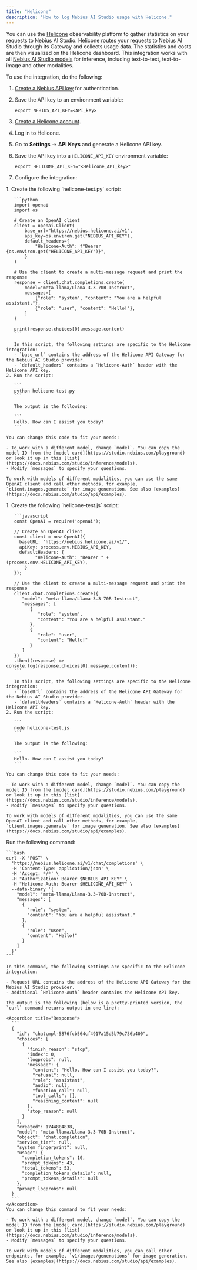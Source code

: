 ```yaml
---
title: "Helicone"
description: "How to log Nebius AI Studio usage with Helicone."
---
```


You can use the [Helicone](https://www.helicone.ai/) observability platform to gather statistics on your requests to Nebius AI Studio. Helicone routes your requests to Nebius AI Studio through its Gateway and collects usage data. The statistics and costs are then visualized on the Helicone dashboard. This integration works with all [Nebius AI Studio models](https://docs.nebius.com/studio/inference/models) for inference, including text-to-text, text-to-image and other modalities.

To use the integration, do the following:

1. [Create a Nebius API key](https://docs.nebius.com/studio/api/authentication) for authentication.
2. Save the API key to an environment variable:

   ```
   export NEBIUS_API_KEY=<API_key>
   ```
3. [Create a Helicone account](https://us.helicone.ai/signup).
4. Log in to Helicone.
5. Go to **Settings** → **API Keys** and generate a Helicone API key.
6. Save the API key into a `HELICONE_API_KEY` environment variable:

   ```
   export HELICONE_API_KEY="<Helicone_API_key>"
   ```
7. Configure the integration:

<Tabs>
  <Tab title="Python">
    1. Create the following `helicone-test.py` script:

       ```python
       import openai
       import os
       
       # Create an OpenAI client
       client = openai.Client(
           base_url="https://nebius.helicone.ai/v1",
           api_key=os.environ.get("NEBIUS_API_KEY"),
           default_headers={
               "Helicone-Auth": f"Bearer {os.environ.get("HELICONE_API_KEY")}",
           }
       )
       
       # Use the client to create a multi-message request and print the response
       response = client.chat.completions.create(
           model="meta-llama/Llama-3.3-70B-Instruct",
           messages=[
               {"role": "system", "content": "You are a helpful assistant."},
               {"role": "user", "content": "Hello!"},
           ]
       )
       
       print(response.choices[0].message.content)
       ```

       In this script, the following settings are specific to the Helicone integration:
       - `base_url` contains the address of the Helicone API Gateway for the Nebius AI Studio provider.
       - `default_headers` contains a `Helicone-Auth` header with the Helicone API key.
    2. Run the script:

       ```
       python helicone-test.py
       ```

       The output is the following:

       ```
       Hello. How can I assist you today?
       ```

    You can change this code to fit your needs:

    - To work with a different model, change `model`. You can copy the model ID from the [model card](https://studio.nebius.com/playground) or look it up in this [list](https://docs.nebius.com/studio/inference/models).
    - Modify `messages` to specify your questions.

    To work with models of different modalities, you can use the same OpenAI client and call other methods, for example, `client.images.generate` for image generation. See also [examples](https://docs.nebius.com/studio/api/examples).
  </Tab>
  <Tab title="Node.js">
    1. Create the following `helicone-test.js` script:

       ```javascript
       const OpenAI = require('openai');
       
       // Create an OpenAI client
       const client = new OpenAI({
         baseURL: "https://nebius.helicone.ai/v1/",
         apiKey: process.env.NEBIUS_API_KEY,
         defaultHeaders: {
               "Helicone-Auth": "Bearer " + (process.env.HELICONE_API_KEY),
           }
       });
       
       // Use the client to create a multi-message request and print the response
       client.chat.completions.create({
          "model": "meta-llama/Llama-3.3-70B-Instruct",
          "messages": [
             {
                "role": "system",
                "content": "You are a helpful assistant."
             },
             {
                "role": "user",
                "content": "Hello!"
             }
          ]
       })
       .then((response) => console.log(response.choices[0].message.content));
       ```

       In this script, the following settings are specific to the Helicone integration:
       - `baseUrl` contains the address of the Helicone API Gateway for the Nebius AI Studio provider.
       - `defaultHeaders` contains a `Helicone-Auth` header with the Helicone API key.
    2. Run the script:

       ```
       node helicone-test.js
       ```

       The output is the following:

       ```
       Hello. How can I assist you today?
       ```

    You can change this code to fit your needs:

    - To work with a different model, change `model`. You can copy the model ID from the [model card](https://studio.nebius.com/playground) or look it up in this [list](https://docs.nebius.com/studio/inference/models).
    - Modify `messages` to specify your questions.

    To work with models of different modalities, you can use the same OpenAI client and call other methods, for example, `client.images.generate` for image generation. See also [examples](https://docs.nebius.com/studio/api/examples).
  </Tab>
  <Tab title="cURL">
    Run the following command:

    ```bash
    curl -X 'POST' \
      'https://nebius.helicone.ai/v1/chat/completions' \
      -H 'Content-Type: application/json' \
      -H 'Accept: */*' \
      -H "Authorization: Bearer $NEBIUS_API_KEY" \
      -H "Helicone-Auth: Bearer $HELICONE_API_KEY" \
      --data-binary '{
        "model": "meta-llama/Llama-3.3-70B-Instruct",
        "messages": [
          {
            "role": "system",
            "content": "You are a helpful assistant."
          },
          {
            "role": "user",
            "content": "Hello!"
          }
        ]
      }'
    ```

    In this command, the following settings are specific to the Helicone integration:

    - Request URL contains the address of the Helicone API Gateway for the Nebius AI Studio provider.
    - Additional `Helicone-Auth` header contains the Helicone API key.

    The output is the following (below is a pretty-printed version, the `curl` command returns output in one line):

    <Accordion title="Response">
      ```
      {
        "id": "chatcmpl-5876fcb564cf4917a15d5b79c736b400",
        "choices": [
          {
            "finish_reason": "stop",
            "index": 0,
            "logprobs": null,
            "message": {
              "content": "Hello. How can I assist you today?",
              "refusal": null,
              "role": "assistant",
              "audio": null,
              "function_call": null,
              "tool_calls": [],
              "reasoning_content": null
            },
            "stop_reason": null
          }
        ],
        "created": 1744804838,
        "model": "meta-llama/Llama-3.3-70B-Instruct",
        "object": "chat.completion",
        "service_tier": null,
        "system_fingerprint": null,
        "usage": {
          "completion_tokens": 10,
          "prompt_tokens": 43,
          "total_tokens": 53,
          "completion_tokens_details": null,
          "prompt_tokens_details": null
        },
        "prompt_logprobs": null
      }
      ```
    </Accordion>
    You can change this command to fit your needs:

    - To work with a different model, change `model`. You can copy the model ID from the [model card](https://studio.nebius.com/playground) or look it up in this [list](https://docs.nebius.com/studio/inference/models).
    - Modify `messages` to specify your questions.

    To work with models of different modalities, you can call other endpoints, for example, `v1/images/generations` for image generation. See also [examples](https://docs.nebius.com/studio/api/examples).
  </Tab>
</Tabs>